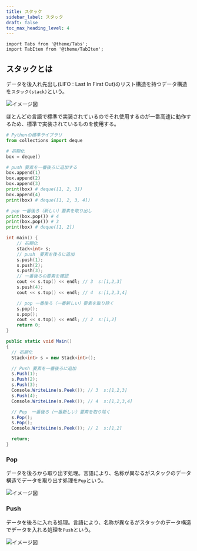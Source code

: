 ```yaml
---
title: スタック
sidebar_label: スタック
draft: false
toc_max_heading_level: 4
---
```


```mdx-code-block
import Tabs from '@theme/Tabs';
import TabItem from '@theme/TabItem';
```

## スタックとは

データを後入れ先出し(LIFO : Last In First Out)のリスト構造を持つデータ構造を`スタック(stack)`という。

![イメージ図](/img/svg/Data-structure/stack/stack-1.drawio.svg "スタック")

ほとんどの言語で標準で実装されているのでそれ使用するのが一番高速に動作するため、標準で実装されているものを使用する。

<Tabs groupId="code">
  <TabItem value="python" label="Python" default>

```python title="stack.py"
# Pythonの標準ライブラリ
from collections import deque

# 初期化
box = deque()

# push 要素を一番後ろに追加する
box.append(1)
box.append(2)
box.append(3)
print(box) # deque([1, 2, 3])
box.append(4)
print(box) # deque([1, 2, 3, 4])

# pop 一番後ろ（新しい）要素を取り出し
print(box.pop()) # 4
print(box.pop()) # 3
print(box) # deque([1, 2])
```

  </TabItem>
  <TabItem value="C++" label="C++">

```cpp title="stack.cpp"
int main() {
    // 初期化
    stack<int> s;
    // push　要素を後ろに追加
    s.push(1);
    s.push(2);
    s.push(3);
    // 一番後ろの要素を確認
    cout << s.top() << endl; // 3  s:[1,2,3]
    s.push(4);
    cout << s.top() << endl; // 4  s:[1,2,3,4]

    // pop 一番後ろ（一番新しい）要素を取り除く
    s.pop();
    s.pop();
    cout << s.top() << endl; // 2  s:[1,2]
    return 0;
}
```

  </TabItem>
  <TabItem value="C#" label="C#">

```csharp title="stack.cs"
public static void Main()
{
  // 初期化
  Stack<int> s = new Stack<int>();

  // Push 要素を一番後ろに追加
  s.Push(1);
  s.Push(2);
  s.Push(3);
  Console.WriteLine(s.Peek()); // 3  s:[1,2,3]
  s.Push(4);
  Console.WriteLine(s.Peek()); // 4  s:[1,2,3,4]

  // Pop　一番後ろ（一番新しい）要素を取り除く
  s.Pop();
  s.Pop();
  Console.WriteLine(s.Peek()); // 2  s:[1,2]

  return;
}
```

  </TabItem>
</Tabs>

### Pop

データを後ろから取り出す処理。言語により、名称が異なるがスタックのデータ構造でデータを取り出す処理を`Pop`という。

![イメージ図](/img/svg/Data-structure/stack/stack-2.drawio.svg "ポップ")

### Push

データを後ろに入れる処理。言語により、名称が異なるがスタックのデータ構造でデータを入れる処理を`Push`という。

![イメージ図](/img/svg/Data-structure/stack/stack-3.drawio.svg "プッシュ")
